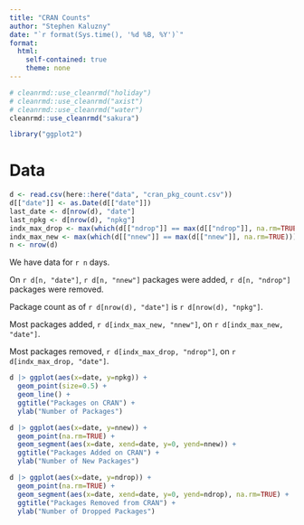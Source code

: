 ```yaml
---
title: "CRAN Counts"
author: "Stephen Kaluzny"
date: "`r format(Sys.time(), '%d %B, %Y')`"
format:
  html:
    self-contained: true
    theme: none
---
```


```r
# cleanrmd::use_cleanrmd("holiday")
# cleanrmd::use_cleanrmd("axist")
# cleanrmd::use_cleanrmd("water")
cleanrmd::use_cleanrmd("sakura")
```

```r
library("ggplot2")
```

# Data
```r
d <- read.csv(here::here("data", "cran_pkg_count.csv"))
d[["date"]] <- as.Date(d[["date"]])
last_date <- d[nrow(d), "date"]
last_npkg <- d[nrow(d), "npkg"]
indx_max_drop <- max(which(d[["ndrop"]] == max(d[["ndrop"]], na.rm=TRUE)))
indx_max_new <- max(which(d[["nnew"]] == max(d[["nnew"]], na.rm=TRUE)))
n <- nrow(d)
```

We have data for `r n` days.

On `r d[n, "date"]`,
`r d[n, "nnew"]` packages were added,
`r d[n, "ndrop"]` packages were removed.

Package count as of `r d[nrow(d), "date"]` is `r d[nrow(d), "npkg"]`.

Most packages added, `r d[indx_max_new, "nnew"]`, on `r d[indx_max_new, "date"]`.

Most packages removed, `r d[indx_max_drop, "ndrop"]`, on `r d[indx_max_drop, "date"]`. 

```r
d |> ggplot(aes(x=date, y=npkg)) +
  geom_point(size=0.5) +
  geom_line() +
  ggtitle("Packages on CRAN") +
  ylab("Number of Packages")
```

```r
d |> ggplot(aes(x=date, y=nnew)) +
  geom_point(na.rm=TRUE) +
  geom_segment(aes(x=date, xend=date, y=0, yend=nnew)) +
  ggtitle("Packages Added on CRAN") +
  ylab("Number of New Packages")
```

```r
d |> ggplot(aes(x=date, y=ndrop)) +
  geom_point(na.rm=TRUE) +
  geom_segment(aes(x=date, xend=date, y=0, yend=ndrop), na.rm=TRUE) +
  ggtitle("Packages Removed from CRAN") +
  ylab("Number of Dropped Packages")
```
